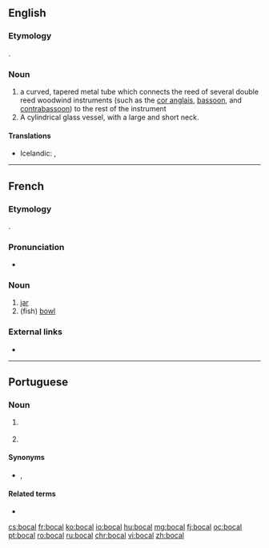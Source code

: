 ==English==
{{wikipedia|bocal}}

===Etymology===
{{borrowing|fr|lang=en}}.

===Noun===
{{en-noun}}

# a curved, tapered metal tube which connects the reed of several double reed woodwind instruments (such as the [[cor anglais]], [[bassoon]], and [[contrabassoon]]) to the rest of the instrument
# A cylindrical glass vessel, with a large and short neck.

====Translations====
{{trans-top|metal tube connecting a double reed to the instrument}}
* Icelandic: {{qualifier|on bassoons}} {{t|is|ess|n}}, {{qualifier|on instruments of the oboe family}} {{t+|is|krókur|m}}
{{trans-mid}}
{{trans-bottom}}

----

==French==

===Etymology===
{{borrowing|it|boccale|lang=fr}}.

===Pronunciation===
* {{IPA|/bɔkal/|lang=fr}}

===Noun===
{{fr-noun|m|bocaux}}

# [[jar]]
# (fish) [[bowl]]

===External links===
* {{R:TLFi}}

----

==Portuguese==

===Noun===
{{pt-noun|m|bocais}}

# {{l/en|bit}} {{gloss|metal in horse’s mouth}}
# {{l/en|nozzle}}

====Synonyms====
* {{sense|bit}} {{l/pt|morso}}, {{l/pt|bocado}}

====Related terms====
* {{l/pt|bocado}}

[[cs:bocal]]
[[fr:bocal]]
[[ko:bocal]]
[[io:bocal]]
[[hu:bocal]]
[[mg:bocal]]
[[fj:bocal]]
[[oc:bocal]]
[[pt:bocal]]
[[ro:bocal]]
[[ru:bocal]]
[[chr:bocal]]
[[vi:bocal]]
[[zh:bocal]]